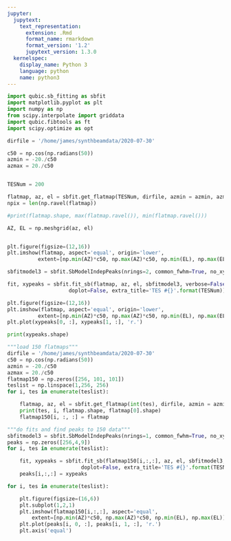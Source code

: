 ```yaml
---
jupyter:
  jupytext:
    text_representation:
      extension: .Rmd
      format_name: rmarkdown
      format_version: '1.2'
      jupytext_version: 1.3.0
  kernelspec:
    display_name: Python 3
    language: python
    name: python3
---
```


```python
import qubic.sb_fitting as sbfit
import matplotlib.pyplot as plt
import numpy as np
from scipy.interpolate import griddata
import qubic.fibtools as ft
import scipy.optimize as opt
```

```python
dirfile = '/home/james/synthbeamdata/2020-07-30'

c50 = np.cos(np.radians(50))
azmin = -20./c50
azmax = 20./c50


TESNum = 200

flatmap, az, el = sbfit.get_flatmap(TESNum, dirfile, azmin = azmin, azmax=azmax)
npix = len(np.ravel(flatmap))

#print(flatmap.shape, max(flatmap.ravel()), min(flatmap.ravel()))

AZ, EL = np.meshgrid(az, el)


plt.figure(figsize=(12,16))
plt.imshow(flatmap, aspect='equal', origin='lower',
          extent=[np.min(AZ)*c50, np.max(AZ)*c50, np.min(EL), np.max(EL)])

sbfitmodel3 = sbfit.SbModelIndepPeaks(nrings=2, common_fwhm=True, no_xy_shift=False, distortion=True)

fit, xypeaks = sbfit.fit_sb(flatmap, az, el, sbfitmodel3, verbose=False, resample=False, 
                    doplot=False, extra_title='TES #{}'.format(TESNum))


```

```python
plt.figure(figsize=(12,16))
plt.imshow(flatmap, aspect='equal', origin='lower',
          extent=[np.min(AZ)*c50, np.max(AZ)*c50, np.min(EL), np.max(EL)])
plt.plot(xypeaks[0, :], xypeaks[1, :], 'r.')
```

```python
print(xypeaks.shape)
```

```python
"""load 150 flatmaps"""
dirfile = '/home/james/synthbeamdata/2020-07-30'
c50 = np.cos(np.radians(50))
azmin = -20./c50
azmax = 20./c50
flatmap150 = np.zeros([256, 101, 101])
teslist = np.linspace(1,256, 256)
for i, tes in enumerate(teslist):

    flatmap, az, el = sbfit.get_flatmap(int(tes), dirfile, azmin = azmin, azmax=azmax)
    print(tes, i, flatmap.shape, flatmap[0].shape)
    flatmap150[i, :, :] = flatmap
```

```python
"""do fits and find peaks to 150 data"""
sbfitmodel3 = sbfit.SbModelIndepPeaks(nrings=1, common_fwhm=True, no_xy_shift=False, distortion=False)
peaks = np.zeros([256,4,9])
for i, tes in enumerate(teslist):

    fit, xypeaks = sbfit.fit_sb(flatmap150[i,:,:], az, el, sbfitmodel3, verbose=False, resample=False, 
                        doplot=False, extra_title='TES #{}'.format(TESNum))
    peaks[i,:,:] = xypeaks
```

```python
for i, tes in enumerate(teslist):

    plt.figure(figsize=(16,6))
    plt.subplot(1,2,1)
    plt.imshow(flatmap150[i,:,:], aspect='equal',
        extent=[np.min(AZ)*c50, np.max(AZ)*c50, np.min(EL), np.max(EL)])
    plt.plot(peaks[i, 0, :], peaks[i, 1, :], 'r.')
    plt.axis('equal')
```

```python

```
